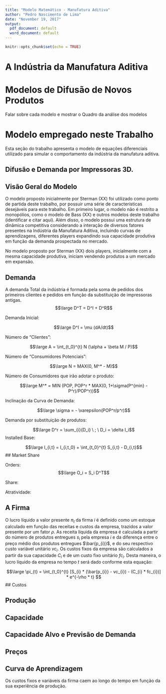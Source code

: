 ```yaml
---
title: "Modelo Matemático - Manufatura Aditiva"
author: "Pedro Nascimento de Lima"
date: "November 19, 2017"
output:
  pdf_document: default
  word_document: default
---
```



```r
knitr::opts_chunk$set(echo = TRUE)
```


# A Indústria da Manufatura Aditiva


# Modelos de Difusão de Novos Produtos

Falar sobre cada modelo e mostrar o Quadro da análise dos modelos

# Modelo empregado neste Trabalho

Esta seção do trabalho apresenta o modelo de equações diferenciais utilizado para simular o comportamento da indústria da manufatura aditiva.

## Difusão e Demanda por Impressoras 3D.

## Visão Geral do Modelo
O modelo proposto inicialmente por Sterman (XX) foi utilizado como ponto de partida deste trabalho, por possuir uma série de características desejáveis para este trabalho. Em primeiro lugar, o modelo não é restrito a monopólios, como o modelo de Bass (XX) e outros modelos deste trabalho (identificar e citar aqui). Além disso, o modelo possui uma estrutura de dinâmica competitiva considerando a interação de diversos fatores presentes na Indústria da Manufatura Aditiva, incluindo curvas de aprendizagens, diferentes players expandindo sua capacidade produtiva em função da demanda prospectada no mercado.

No modelo proposto por Sterman (XX) dois players, inicialmente com a mesma capacidade produtiva, iniciam vendendo produtos a um mercado em expansão.

## Demanda

A demanda Total da indústria é formada pela soma de pedidos dos primeiros clientes e pedidos em função da substituição de impressoras antigas.
$$\large D^T = D^I + D^R$$

Demanda Inicial:

$$\large D^I = \mu (dA/dt)$$

Número de "Clientes":

$$\large A = \int_{t_0}^{t} N (\alpha + \beta M / P)$$

Número de "Consumidores Potenciais":

$$\large N = MAX(0, M^* - M)$$

Número de Consumidores que irão adotar o produto:

$$\large M^* = MIN (POP, POP^r * MAX(0, 1+\sigma(P^{min} - P^r)/POP^r))$$

Inclinação da Curva de Demanda:

$$\large \sigma = - \varepsilon(POP^r/p^r)$$

Demanda por substituição de produtos:

$$\large D^r = \sum_{i}{D_i} \ ; \ D_i = \delta I_i$$
Installed Base:

$$\large I_{i,t} = I_{i,t_0} + \int_{t_0}^{t} S_{i,t} - D_{i,t}$$
## Market Share

Orders:
$$\large O_i = S_i D^T$$

Share:

Atratividade:


## A Firma

O lucro líquido a valor presente $\pi_{t}$ da firma $i$ é definido como um estoque calculado em função das receitas e custos da empresa, trazidos a valor presente por um fator $\rho$. As receita líquida da empresa é calculada a partir do número de produtos entregues $s_i$ pela empresa $i$ e da diferença entre o preço médio dos produtos entregues $\bar{p_{i}}$, e do seu respectivo custo variável unitário $vc_i$. Os custos fixos da empresa são calculados a partir da sua capacidade $C_{i}$ e de um custo fixo unitário $fc_i$. Desta maneira, o lucro líquido da empresa no tempo $t$ será dado conforme esta equação:

$$\large  \pi_{t} = \int_{t_0}^{t} [S_{i} * (\bar{p_{i}} - vc_{i})  - (C_{i} * fc_{i})]  *  e^{-\rho * t} $$
## Custos

## Produção

## Capacidade

## Capacidade Alvo e Previsão de Demanda

## Preços

## Curva de Aprendizagem

Os custos fixos e variáveis da firma caem ao longo do tempo em função da sua experiência de produção.
